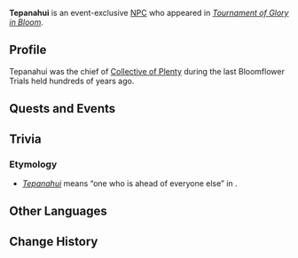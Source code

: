 {{Meta
<!-- Remove this template after adding the missing info -->
|missing_NPC_profile  = yes
}}
{{Character Infobox
|type             = Event NPC
|image            = NPC Tepanahui.png
|realname         = <!-- Optional, if different from in-game name -->
|deceased         = Past
|region           = Natlan
|location         = Natlan
|affiliation      = Collective of Plenty
|title            = 

|ancestry         = <!-- Clan/family -->
|father           = 
|mother           = 
|spouse           = 
|sibling          = 
|child            = 
|relative         = 

|voiceEN          = 
|voiceCN          = 
|voiceJP          = 
|voiceKR          = 
}}
'''Tepanahui''' is an event-exclusive [[NPC]] who appeared in ''[[Tournament of Glory in Bloom]]''.
<!--
==Location==
{{subst:#tag:gallery|
NPC Location {{subst:#titleparts:{{subst:PAGENAME}}}}.png{{subst:!}}{{subst:#titleparts:{{subst:PAGENAME}}}}'s location
NPC Location {{subst:#titleparts:{{subst:PAGENAME}}}} Context.png{{subst:!}}Additional context
}}
-->
==Profile==
<!--Detailed story/lore information goes here.-->
Tepanahui was the chief of [[Collective of Plenty]] during the last Bloomflower Trials held hundreds of years ago.
<!--
===Appearance===
Keep appearance section short and concise. Limit to 2 paragraphs with 3-4 sentences each.
''(To be added.)''
-->
==Quests and Events==
{{Quests and Events}}
<!--
==Idle Quotes==
{{Dialogue Start}}
:{{DIcon|Idle}} {{Tx}}
::{{A|VO {{subst:#titleparts:{{subst:PAGENAME}}}} 01.ogg}} "{{Tx}}"
{{Dialogue End}}

==Dialogue==
{{Dialogue Start}}
:'''Iolana:''' 
:{{DIcon}}
{{Dialogue End}}
-->
==Trivia ==
===Etymology===
*''[https://nahuatl.wired-humanities.org/content/tepanahui Tepanahui]'' means “one who is ahead of everyone else” in {{w|Nahuatl}}.

==Other Languages==
{{Other Languages|default_hidden=1
|en      = Tepanahui
|zhs     = 特帕纳胡伊
|zhs_rm  = 
|zht     = 特帕納胡伊
|zht_rm  = 
|ja      = テパナフイ
|ja_rm   = 
|ko      = 테파나히
|es      = Tepanahui
|fr      = Tepanahui
|ru      = Тепанауи
|th      = Tepanahui
|vi      = Tepanahui
|de      = Tepanahui
|id      = Tepanahui
|pt      = Tepenahui
|tr      = Tepanahui
|it      = Tepanahui
}}

==Change History==
{{Change History|5.5}}
<!--
==References==
{{Reflist}}
-->